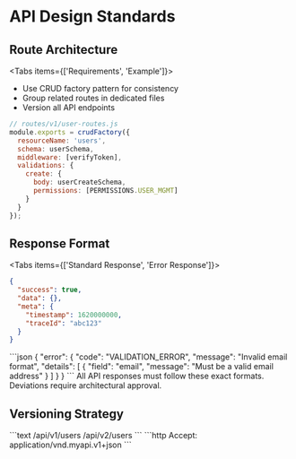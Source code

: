 
# API Design Standards

## Route Architecture

<Tabs items={['Requirements', 'Example']}>
  <Tab>
    <ul>
      <li>Use CRUD factory pattern for consistency</li>
      <li>Group related routes in dedicated files</li>
      <li>Version all API endpoints</li>
    </ul>
  </Tab>
  <Tab>
```javascript
// routes/v1/user-routes.js
module.exports = crudFactory({
  resourceName: 'users',
  schema: userSchema,
  middleware: [verifyToken],
  validations: {
    create: {
      body: userCreateSchema,
      permissions: [PERMISSIONS.USER_MGMT]
    }
  }
});
```
  </Tab>
</Tabs>

## Response Format

<Tabs items={['Standard Response', 'Error Response']}>
  <Tab>
```json
{
  "success": true,
  "data": {},
  "meta": {
    "timestamp": 1620000000,
    "traceId": "abc123"
  }
}
```
  </Tab>
  <Tab>
```json
{
  "error": {
    "code": "VALIDATION_ERROR",
    "message": "Invalid email format",
    "details": [
      {
        "field": "email",
        "message": "Must be a valid email address"
      }
    ]
  }
}
```
  </Tab>
</Tabs>

<Callout type="warning" emoji="⚠️">
  All API responses must follow these exact formats. Deviations require architectural approval.
</Callout>

## Versioning Strategy

<Cards>
  <Card title="URL Versioning" href="#">
    ```text
    /api/v1/users
    /api/v2/users
    ```
  </Card>
  <Card title="Header Versioning" href="#">
    ```http
    Accept: application/vnd.myapi.v1+json
    ```
  </Card>
</Cards>